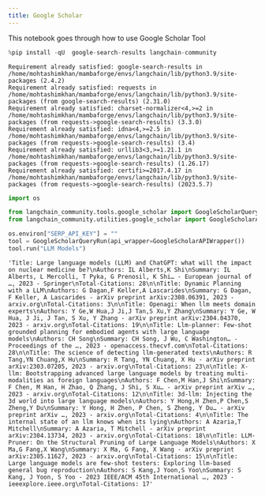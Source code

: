 ```yaml
---
title: Google Scholar
---
```


This notebook goes through how to use Google Scholar Tool

```python
%pip install -qU  google-search-results langchain-community
```

```output
Requirement already satisfied: google-search-results in /home/mohtashimkhan/mambaforge/envs/langchain/lib/python3.9/site-packages (2.4.2)
Requirement already satisfied: requests in /home/mohtashimkhan/mambaforge/envs/langchain/lib/python3.9/site-packages (from google-search-results) (2.31.0)
Requirement already satisfied: charset-normalizer<4,>=2 in /home/mohtashimkhan/mambaforge/envs/langchain/lib/python3.9/site-packages (from requests->google-search-results) (3.3.0)
Requirement already satisfied: idna<4,>=2.5 in /home/mohtashimkhan/mambaforge/envs/langchain/lib/python3.9/site-packages (from requests->google-search-results) (3.4)
Requirement already satisfied: urllib3<3,>=1.21.1 in /home/mohtashimkhan/mambaforge/envs/langchain/lib/python3.9/site-packages (from requests->google-search-results) (1.26.17)
Requirement already satisfied: certifi>=2017.4.17 in /home/mohtashimkhan/mambaforge/envs/langchain/lib/python3.9/site-packages (from requests->google-search-results) (2023.5.7)
```

```python
import os

from langchain_community.tools.google_scholar import GoogleScholarQueryRun
from langchain_community.utilities.google_scholar import GoogleScholarAPIWrapper
```

```python
os.environ["SERP_API_KEY"] = ""
tool = GoogleScholarQueryRun(api_wrapper=GoogleScholarAPIWrapper())
tool.run("LLM Models")
```

```output
'Title: Large language models (LLM) and ChatGPT: what will the impact on nuclear medicine be?\nAuthors: IL Alberts,K Shi\nSummary: IL Alberts, L Mercolli, T Pyka, G Prenosil, K Shi… - European journal of …, 2023 - Springer\nTotal-Citations: 28\n\nTitle: Dynamic Planning with a LLM\nAuthors: G Dagan,F Keller,A Lascarides\nSummary: G Dagan, F Keller, A Lascarides - arXiv preprint arXiv:2308.06391, 2023 - arxiv.org\nTotal-Citations: 3\n\nTitle: Openagi: When llm meets domain experts\nAuthors: Y Ge,W Hua,J Ji,J Tan,S Xu,Y Zhang\nSummary: Y Ge, W Hua, J Ji, J Tan, S Xu, Y Zhang - arXiv preprint arXiv:2304.04370, 2023 - arxiv.org\nTotal-Citations: 19\n\nTitle: Llm-planner: Few-shot grounded planning for embodied agents with large language models\nAuthors: CH Song\nSummary: CH Song, J Wu, C Washington… - Proceedings of the …, 2023 - openaccess.thecvf.com\nTotal-Citations: 28\n\nTitle: The science of detecting llm-generated texts\nAuthors: R Tang,YN Chuang,X Hu\nSummary: R Tang, YN Chuang, X Hu - arXiv preprint arXiv:2303.07205, 2023 - arxiv.org\nTotal-Citations: 23\n\nTitle: X-llm: Bootstrapping advanced large language models by treating multi-modalities as foreign languages\nAuthors: F Chen,M Han,J Shi\nSummary: F Chen, M Han, H Zhao, Q Zhang, J Shi, S Xu… - arXiv preprint arXiv …, 2023 - arxiv.org\nTotal-Citations: 12\n\nTitle: 3d-llm: Injecting the 3d world into large language models\nAuthors: Y Hong,H Zhen,P Chen,S Zheng,Y Du\nSummary: Y Hong, H Zhen, P Chen, S Zheng, Y Du… - arXiv preprint arXiv …, 2023 - arxiv.org\nTotal-Citations: 4\n\nTitle: The internal state of an llm knows when its lying\nAuthors: A Azaria,T Mitchell\nSummary: A Azaria, T Mitchell - arXiv preprint arXiv:2304.13734, 2023 - arxiv.org\nTotal-Citations: 18\n\nTitle: LLM-Pruner: On the Structural Pruning of Large Language Models\nAuthors: X Ma,G Fang,X Wang\nSummary: X Ma, G Fang, X Wang - arXiv preprint arXiv:2305.11627, 2023 - arxiv.org\nTotal-Citations: 15\n\nTitle: Large language models are few-shot testers: Exploring llm-based general bug reproduction\nAuthors: S Kang,J Yoon,S Yoo\nSummary: S Kang, J Yoon, S Yoo - 2023 IEEE/ACM 45th International …, 2023 - ieeexplore.ieee.org\nTotal-Citations: 17'
```

```python

```
